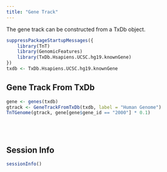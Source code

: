 ```yaml
---
title: "Gene Track"
---
```


The gene track can be constructed from a TxDb object.

```r
suppressPackageStartupMessages({
    library(TnT)
    library(GenomicFeatures)
    library(TxDb.Hsapiens.UCSC.hg19.knownGene)
})
txdb <- TxDb.Hsapiens.UCSC.hg19.knownGene
```


## Gene Track From TxDb


```r
gene <- genes(txdb)
gtrack <- GeneTrackFromTxDb(txdb, label = "Human Genome")
TnTGenome(gtrack, gene[gene$gene_id == "2000"] * 0.1)
```


<br/> <br/>


## Session Info

```r
sessionInfo()
```

